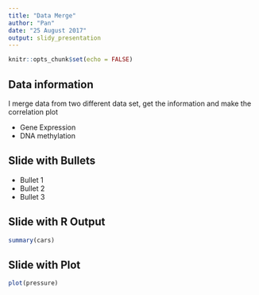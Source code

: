```yaml
---
title: "Data Merge"
author: "Pan"
date: "25 August 2017"
output: slidy_presentation
---
```


```r
knitr::opts_chunk$set(echo = FALSE)
```

## Data information

I merge data from two different data set, get the information and make the correlation plot

- Gene Expression
- DNA methylation

## Slide with Bullets

- Bullet 1
- Bullet 2
- Bullet 3

## Slide with R Output

```r
summary(cars)
```

## Slide with Plot

```r
plot(pressure)
```

